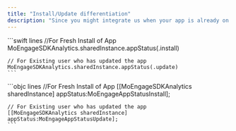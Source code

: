 ---
title: "Install/Update differentiation"
description: "Since you might integrate us when your app is already on the App Store, we would need to know whether your app update would be an actual UPDATE or an INSTALL. Have a logic in place to differentiate between the two, and use the methods below to let the SDK know about the same."
---

<Tabs>
  <Tab title="Swift">
    ```swift lines
    //For Fresh Install of App
    MoEngageSDKAnalytics.sharedInstance.appStatus(.install)

    // For Existing user who has updated the app
    MoEngageSDKAnalytics.sharedInstance.appStatus(.update)
    ```
  </Tab>
  <Tab title="Objective-C">
    ```objc lines
    //For Fresh Install of App
    [[MoEngageSDKAnalytics sharedInstance] appStatus:MoEngageAppStatusInstall];

    // For Existing user who has updated the app
    [[MoEngageSDKAnalytics sharedInstance] appStatus:MoEngageAppStatusUpdate];
    ```
  </Tab>
</Tabs>
